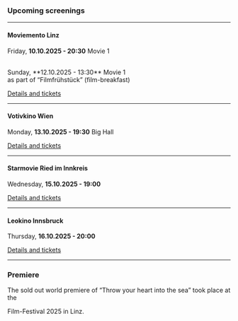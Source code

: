### Upcoming screenings

***

#### Moviemento Linz

Friday, **10.10.2025 - 20:30** Movie 1

<br/>
Sunday, **12.10.2025 - 13:30** Movie 1<br/>as part of “Filmfrühstück” (film-breakfast)
<br/>

[Details and tickets](https://www.moviemento.at/film/wirf-dein-herz-ins-meer)

***

#### Votivkino Wien

Monday, **13.10.2025 - 19:30** Big Hall

[Details and tickets](https://www.votivkino.at/film/wirf-dein-herz-ins-meer/)

***

#### Starmovie Ried im Innkreis

Wednesday, **15.10.2025 - 19:00**

[Details and tickets](https://www.starmovie.at/star-movie-ried/programm/filme/wirf-dein-herz-ins-meer-7033/)

***

#### Leokino Innsbruck

Thursday, **16.10.2025 - 20:00**

[Details and tickets](https://www.leokino.at/index.php?disp=film&fid=F16868)

***

### Premiere

The sold out world premiere of “Throw your heart into the sea” took place at the

<CrossingEuropeLink />

Film-Festival 2025 in Linz.

<CrossingEuropeImage />
